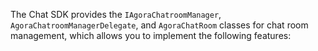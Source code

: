 <PlatformWrapper platform="ios">

The Chat SDK provides the `IAgoraChatroomManager`, `AgoraChatroomManagerDelegate`, and `AgoraChatRoom` classes for chat room management, which allows you to implement the following features:

</PlatformWrapper>